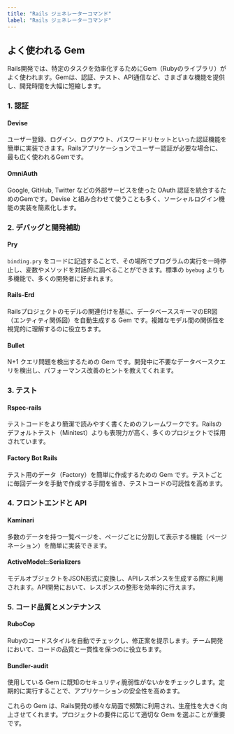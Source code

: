 ```yaml
---
title: "Rails ジェネレーターコマンド"
label: "Rails ジェネレーターコマンド"
---
```


## よく使われる Gem
Rails開発では、特定のタスクを効率化するためにGem（Rubyのライブラリ）がよく使われます。Gemは、認証、テスト、API通信など、さまざまな機能を提供し、開発時間を大幅に短縮します。

### 1. 認証

#### Devise
ユーザー登録、ログイン、ログアウト、パスワードリセットといった認証機能を簡単に実装できます。Railsアプリケーションでユーザー認証が必要な場合に、最も広く使われるGemです。

#### OmniAuth
Google, GitHub, Twitter などの外部サービスを使った OAuth 認証を統合するためのGemです。Devise と組み合わせて使うことも多く、ソーシャルログイン機能の実装を簡素化します。

### 2. デバッグと開発補助

#### Pry
`binding.pry` をコードに記述することで、その場所でプログラムの実行を一時停止し、変数やメソッドを対話的に調べることができます。標準の `byebug` よりも多機能で、多くの開発者に好まれます。

#### Rails-Erd
Railsプロジェクトのモデルの関連付けを基に、データベーススキーマのER図（エンティティ関係図）を自動生成する Gem です。複雑なモデル間の関係性を視覚的に理解するのに役立ちます。

#### Bullet
N+1 クエリ問題を検出するための Gem です。開発中に不要なデータベースクエリを検出し、パフォーマンス改善のヒントを教えてくれます。

### 3. テスト

#### Rspec-rails
テストコードをより簡潔で読みやすく書くためのフレームワークです。Railsのデフォルトテスト（Minitest）よりも表現力が高く、多くのプロジェクトで採用されています。

#### Factory Bot Rails
テスト用のデータ（Factory）を簡単に作成するための Gem です。テストごとに毎回データを手動で作成する手間を省き、テストコードの可読性を高めます。

### 4. フロントエンドと API

#### Kaminari
多数のデータを持つ一覧ページを、ページごとに分割して表示する機能（ページネーション）を簡単に実装できます。

#### ActiveModel::Serializers
モデルオブジェクトをJSON形式に変換し、APIレスポンスを生成する際に利用されます。API開発において、レスポンスの整形を効率的に行えます。

### 5. コード品質とメンテナンス

#### RuboCop
Rubyのコードスタイルを自動でチェックし、修正案を提示します。チーム開発において、コードの品質と一貫性を保つのに役立ちます。

#### Bundler-audit
使用している Gem に既知のセキュリティ脆弱性がないかをチェックします。定期的に実行することで、アプリケーションの安全性を高めます。

これらの Gem は、Rails開発の様々な局面で頻繁に利用され、生産性を大きく向上させてくれます。プロジェクトの要件に応じて適切な Gem を選ぶことが重要です。